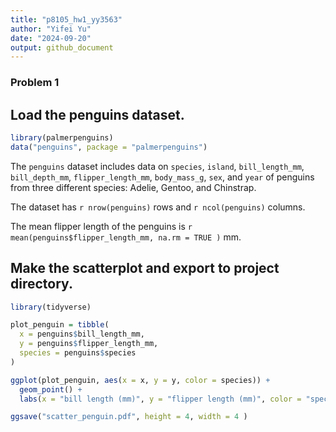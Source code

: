 ```yaml
---
title: "p8105_hw1_yy3563"
author: "Yifei Yu"
date: "2024-09-20"
output: github_document
---
```


### Problem 1

## Load the penguins dataset.

```r
library(palmerpenguins)
data("penguins", package = "palmerpenguins")
```

The `penguins` dataset includes data on `species`, `island`, `bill_length_mm`, `bill_depth_mm`, `flipper_length_mm`, `body_mass_g`, `sex`, and `year` of penguins from three different species: Adelie, Gentoo, and Chinstrap. 

The dataset has `r nrow(penguins)` rows and `r ncol(penguins)` columns. 

The mean flipper length of the penguins is `r mean(penguins$flipper_length_mm, na.rm = TRUE )` mm.

## Make the scatterplot and export to project directory.

```r
library(tidyverse)

plot_penguin = tibble(
  x = penguins$bill_length_mm,
  y = penguins$flipper_length_mm,
  species = penguins$species
)

ggplot(plot_penguin, aes(x = x, y = y, color = species)) + 
  geom_point() +
  labs(x = "bill length (mm)", y = "flipper length (mm)", color = "species")

ggsave("scatter_penguin.pdf", height = 4, width = 4 )
```

